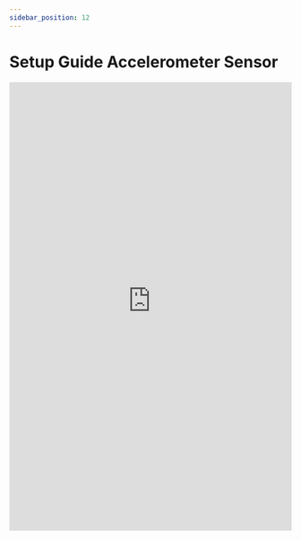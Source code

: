 ```yaml
---
sidebar_position: 12
---
```


# Setup Guide Accelerometer Sensor

<embed
  src="https://redback-operations.github.io/redback-documentation/pdf/setup-accelerometer.pdf"
  type="application/pdf"
  width="100%"
  height="800px"
/>
